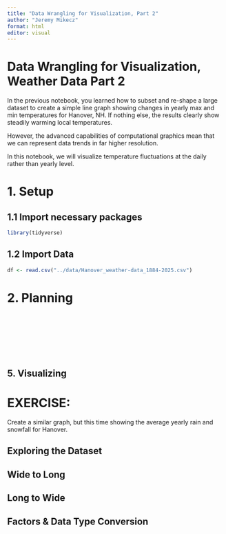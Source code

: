 ---
title: "Data Wrangling for Visualization, Part 2"
author: "Jeremy Mikecz"
format: html
editor: visual
---

# Data Wrangling for Visualization, Weather Data Part 2

In the previous notebook, you learned how to subset and re-shape a large dataset to create a simple line graph showing changes in yearly max and min temperatures for Hanover, NH. If nothing else, the results clearly show steadily warming local temperatures.

However, the advanced capabilities of computational graphics mean that we can represent data trends in far higher resolution.

In this notebook, we will visualize temperature fluctuations at the daily rather than yearly level.

# 1. Setup

## 1.1 Import necessary packages

```{r}
library(tidyverse)


```

## 1.2 Import Data

```{r}
df <- read.csv("../data/Hanover_weather-data_1884-2025.csv")

```

# 2. Planning

```         








```

## 5. Visualizing 

# EXERCISE:

Create a similar graph, but this time showing the average yearly rain and snowfall for Hanover.

## Exploring the Dataset

## Wide to Long

## Long to Wide

## Factors & Data Type Conversion

